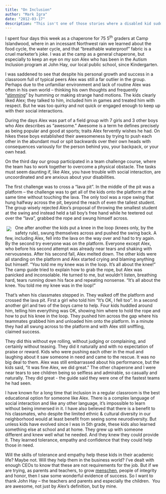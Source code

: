 ```yaml
---
title: "On Inclusion"
author: "Mark Igra"
date: "2012-03-17"
description: "This isn't one of those stories where a disabled kid suddenly rises to the occasion. Instead it's about how extraordinary \"typical\" kids can be."
---
```


I spent four days this week as a chaperone for 75
<span>5<sup>th</sup></span>
graders at Camp Islandwood, where in an incessant Northwest rain we learned about the food cycle, the water cycle, and that "breathable waterproof" fabric is a cruel marketer's joke. I was at the camp as a general chaperone, but especially to keep an eye on my son Alex who has been in the Autism Inclusion program at John Hay, our local public school, since Kindergarten.

I was saddened to see that despite his personal growth and success in a classroom full of typical peers Alex was still a far outlier in the group. Perhaps due to the unfamiliar environment and lack of routine Alex was often in his own world – thinking his own thoughts and frequently "[stimming](http://autism.wikia.com/wiki/Stimming)" by humming or making strange hand motions. The kids clearly liked Alex; they talked to him, included him in games and treated him with respect. But he was too quirky and not quick or engaged enough to keep up with their social interactions.

During the days Alex was part of a field group with 7 girls and 3 other boys who Alex describes as "awesome." Awesome is a term he defines precisely as being popular and good at sports; traits Alex fervently wishes he had. On hikes these boys established their awesomeness by trying to push each other in the abundant mud or spit backwards over their own heads with consequences variously for the person behind you, your backpack, or your own head.

On the third day our group participated in a team challenge course, where the team has to work together to overcome a physical obstacle. The tasks must seem daunting if, like Alex, you have trouble with social interaction, are uncoordinated and are anxious about your disabilities.

The first challenge was to cross a "lava pit". In the middle of the pit was a platform – the challenge was to get all of the kids onto the platform at the same time without touching the lava. The only tool was a rope swing that hung halfway across the pit, beyond the reach of even the tallest student. The group wisely rejected Alex's proposal of throwing the smallest student at the swing and instead held a tall boy's free hand while he teetered out over the "lava", grabbed the rope and swung himself across.

![](images/lavaswingsmall.jpg){style='margin:4px;padding-right:8px;float:left'}

One after another the kids put a knee in the loop (knees only, by the safety rule), swung themselves across and pushed the swing back. A few, including Alex, fell into the lava on the way over and had to try again. By the second try everyone was on the platform. Everyone except Alex, who before his second attempt was already near tears and shaking with nervousness. After his second fall, Alex melted down. The other kids were all standing on the platform and Alex started crying and blaming anything but himself. "You told me my knee was in the loop. It's all about the knee!" The camp guide tried to explain how to grab the rope, but Alex was panicked and inconsolable. He turned to me, but wouldn't listen, breathing hard, tears running down his face and repeating nonsense. "It's all about the knee. You told me my knee was in the loop!"

That's when his classmates stepped in. They walked off the platform and crossed the lava pit. First a girl who told him "It's OK, I fell too". In a second another girl and two of the boys came to help. Four kids huddled around him, telling him everything was OK, showing him where to hold the rope and how to put his knee in the loop. They pushed him across the gap where his teammates grabbed him and unloaded him onto the platform. In a minute they had all swung across to the platform and with Alex still sniffling, claimed success.

They did this without eye rolling, without judging or complaining, and certainly without teasing. They did it naturally and with no expectation of praise or reward. Kids who were pushing each other in the mud and laughing about it saw someone in need and came to the rescue. It was no big deal to them. Alex was still embarrassed about his performance, but the kids said, "it was fine Alex, we did great." The other chaperone and I were near tears to see children being so selfless and admirable, so casually and naturally. They did great - the guide said they were one of the fastest teams he had seen.

I have known for a long time that inclusion in a regular classroom is the best educational option for someone like Alex. There is a complex language of social interaction and like any other language, it's impossible to learn without being immersed in it. I have also believed that there is a benefit to his classmates, who despite the limited ethnic & cultural diversity in our neighborhood would at least benefit from seeing some neurodiversity. But unless kids have evolved since I was in 5th grade, these kids also learned something else at school and at home. They grew up with someone different and knew well what he needed. And they knew they could provide it. They learned tolerance, empathy and confidence that they could help those in need.

Will the skills of tolerance and empathy help these kids in their academic life? Maybe not. Will they help them in the business world? I've dealt with enough CEOs to know that these are not requirements for the job. But if we are trying, as parents and teachers, to grow [menschen](http://en.wikipedia.org/wiki/Mensch), people of integrity and honor, then I saw some wonderful evidence of success. So I want to thank John Hay -- the teachers and parents and especially the children.  You are awesome, not just by Alex's definition, but by mine.